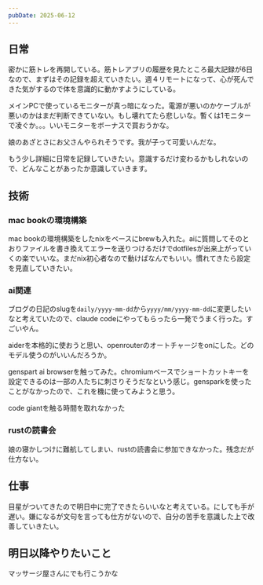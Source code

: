 ```yaml
---
pubDate: 2025-06-12
---
```



## 日常

密かに筋トレを再開している。筋トレアプリの履歴を見たところ最大記録が6日なので、まずはその記録を超えていきたい。週４リモートになって、心が死んできた気がするので体を意識的に動かすようにしている。

メインPCで使っているモニターが真っ暗になった。電源が悪いのかケーブルが悪いのかはまだ判断できていない。もし壊れてたら悲しいな。暫くは1モニターで凌ぐか。。。いいモニターをボーナスで買おうかな。

娘のあざとさにお父さんやられそうです。我が子って可愛いんだな。

もう少し詳細に日常を記録していきたい。意識するだけ変わるかもしれないので、どんなことがあったか意識していきます。

## 技術

### mac bookの環境構築

mac bookの環境構築をしたnixをベースにbrewも入れた。aiに質問してそのとおりファイルを書き換えてエラーを送りつけるだけでdotfilesが出来上がっていくの楽でいいな。まだnix初心者なので動けばなんでもいい。慣れてきたら設定を見直していきたい。

### ai関連

ブログの日記のslugを`daily/yyyy-mm-dd`から`yyyy/mm/yyyy-mm-dd`に変更したいなと考えていたので、claude codeにやってもらったら一発でうまく行った。すごいやん。

aiderを本格的に使おうと思い、openrouterのオートチャージをonにした。どのモデル使うのがいいんだろうか。

genspart ai browserを触ってみた。chromiumベースでショートカットキーを設定できるのは一部の人たちに刺さりそうだなという感じ。gensparkを使ったことがなかったので、これを機に使ってみようと思う。

code giantを触る時間を取れなかった

### rustの読書会

娘の寝かしつけに難航してしまい、rustの読書会に参加できなかった。残念だが仕方ない。

## 仕事

目星がついてきたので明日中に完了できたらいいなと考えている。にしても手が遅い。嫌になるが文句を言っても仕方がないので、自分の苦手を意識した上で改善していきたい。


## 明日以降やりたいこと

マッサージ屋さんにでも行こうかな
